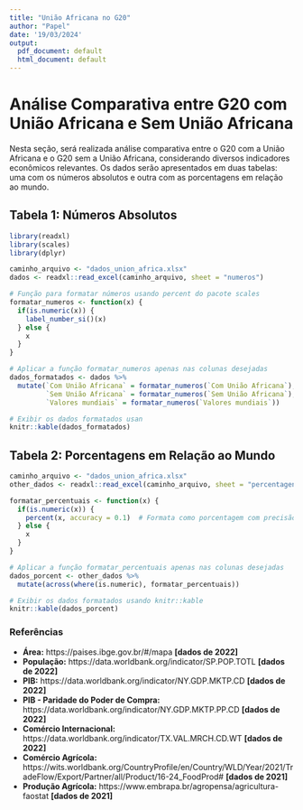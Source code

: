 ```yaml
---
title: "União Africana no G20"
author: "Papel"
date: '19/03/2024'
output:
  pdf_document: default
  html_document: default
---
```

# Análise Comparativa entre G20 com União Africana e Sem União Africana

Nesta seção, será realizada análise comparativa entre o G20 com a União Africana e o G20 sem a União Africana, considerando diversos indicadores econômicos relevantes. Os dados serão apresentados em duas tabelas: uma com os números absolutos e outra com as porcentagens em relação ao mundo.

## Tabela 1: Números Absolutos

```r
library(readxl)
library(scales)
library(dplyr)

caminho_arquivo <- "dados_union_africa.xlsx"
dados <- readxl::read_excel(caminho_arquivo, sheet = "numeros")

# Função para formatar números usando percent do pacote scales
formatar_numeros <- function(x) {
  if(is.numeric(x)) {
    label_number_si()(x)
  } else {
    x
  }
}

# Aplicar a função formatar_numeros apenas nas colunas desejadas
dados_formatados <- dados %>%
  mutate(`Com União Africana` = formatar_numeros(`Com União Africana`),
         `Sem União Africana` = formatar_numeros(`Sem União Africana`),
         `Valores mundiais` = formatar_numeros(`Valores mundiais`))

# Exibir os dados formatados usan
knitr::kable(dados_formatados)
```

## Tabela 2: Porcentagens em Relação ao Mundo

```r
caminho_arquivo <- "dados_union_africa.xlsx"
other_dados <- readxl::read_excel(caminho_arquivo, sheet = "percentagens")

formatar_percentuais <- function(x) {
  if(is.numeric(x)) {
    percent(x, accuracy = 0.1)  # Formata como porcentagem com precisão de 0.1%
  } else {
    x
  }
}

# Aplicar a função formatar_percentuais apenas nas colunas desejadas
dados_porcent <- other_dados %>%
  mutate(across(where(is.numeric), formatar_percentuais))

# Exibir os dados formatados usando knitr::kable
knitr::kable(dados_porcent)

```

### Referências

- **Área:** https://paises.ibge.gov.br/#/mapa **[dados de 2022]**
- **População:** https://data.worldbank.org/indicator/SP.POP.TOTL **[dados de 2022]**
- **PIB:** https://data.worldbank.org/indicator/NY.GDP.MKTP.CD **[dados de 2022]**
- **PIB - Paridade do Poder de Compra:** https://data.worldbank.org/indicator/NY.GDP.MKTP.PP.CD **[dados de 2022]**
- **Comércio Internacional:** https://data.worldbank.org/indicator/TX.VAL.MRCH.CD.WT **[dados de 2022]**
- **Comércio Agrícola:** https://wits.worldbank.org/CountryProfile/en/Country/WLD/Year/2021/TradeFlow/Export/Partner/all/Product/16-24_FoodProd# **[dados de 2021]**
- **Produção Agrícola:** https://www.embrapa.br/agropensa/agricultura-faostat **[dados de 2021]**
